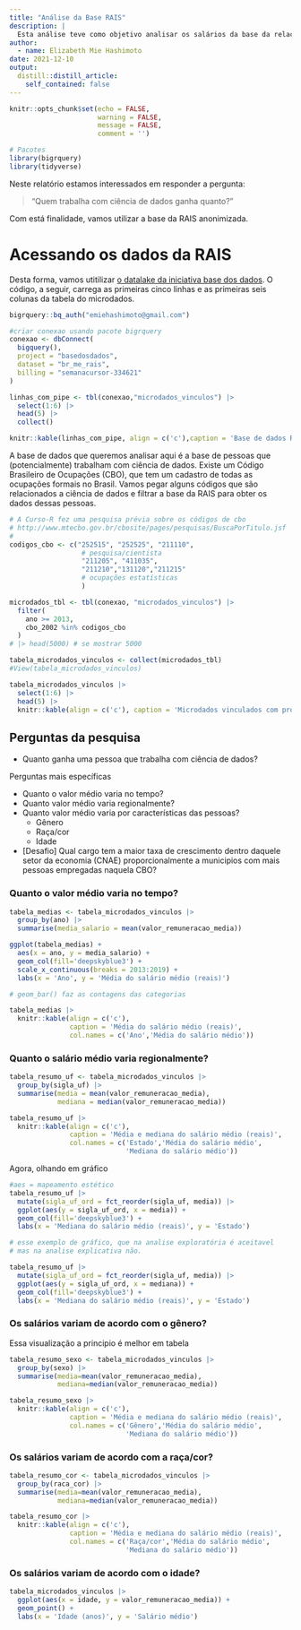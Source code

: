 ```yaml
---
title: "Análise da Base RAIS"
description: |
  Esta análise teve como objetivo analisar os salários da base da relação anual de informações sociais (RAIS). Este projeto foi feito na Semana *Data Science* na Prática da Curso-R.
author:
  - name: Elizabeth Mie Hashimoto
date: 2021-12-10
output:
  distill::distill_article:
    self_contained: false
---
```



```r
knitr::opts_chunk$set(echo = FALSE,
                      warning = FALSE,
                      message = FALSE,
                      comment = '')
```

```r
# Pacotes
library(bigrquery)
library(tidyverse)
```

<!--Este é o meu **primeiro projeto** no portfolio.-->

Neste relatório estamos interessados em responder a pergunta:

> "Quem trabalha com ciência de dados ganha quanto?"

Com está finalidade, vamos utilizar a base da RAIS anonimizada.

# Acessando os dados da RAIS

Desta forma, vamos utitilizar [o datalake da iniciativa base dos dados](https://basedosdados.org/). O código, a seguir, carrega as primeiras cinco linhas e as primeiras seis colunas da tabela do microdados.

```r
bigrquery::bq_auth("emiehashimoto@gmail.com")

#criar conexao usando pacote bigrquery
conexao <- dbConnect( 
  bigquery(), 
  project = "basedosdados", 
  dataset = "br_me_rais", 
  billing = "semanacursor-334621"
)
```

```r
linhas_com_pipe <- tbl(conexao,"microdados_vinculos") |> 
  select(1:6) |> 
  head(5) |> 
  collect()

knitr::kable(linhas_com_pipe, align = c('c'),caption = 'Base de dados RAIS')
```

A base de dados que queremos analisar aqui é a base de pessoas que (potencialmente) trabalham com ciência de dados. Existe um Código Brasileiro de Ocupações (CBO), que tem um cadastro de todas as ocupações formais no Brasil. Vamos pegar alguns códigos que são relacionados a ciência de dados e filtrar a base da RAIS para obter os dados dessas pessoas.



```r
# A Curso-R fez uma pesquisa prévia sobre os códigos de cbo
# http://www.mtecbo.gov.br/cbosite/pages/pesquisas/BuscaPorTitulo.jsf
#
codigos_cbo <- c("252515", "252525", "211110", 
                  # pesquisa/cientista 
                  "211205", "411035",
                  "211210","131120","211215" 
                  # ocupações estatísticas
                  )

microdados_tbl <- tbl(conexao, "microdados_vinculos") |> 
  filter(
    ano >= 2013,
    cbo_2002 %in% codigos_cbo
  ) 
# |> head(5000) # se mostrar 5000

tabela_microdados_vinculos <- collect(microdados_tbl)
#View(tabela_microdados_vinculos)
```

```r
tabela_microdados_vinculos |> 
  select(1:6) |> 
  head(5) |> 
  knitr::kable(align = c('c'), caption = 'Microdados vinculados com profissionais de ciência de dados')
```

## Perguntas da pesquisa

- Quanto ganha uma pessoa que trabalha com ciência de dados?

Perguntas mais específicas

- Quanto o valor médio varia no tempo?
- Quanto valor médio varia regionalmente?
- Quanto valor médio varia por características das pessoas?
    - Gênero
    - Raça/cor
    - Idade

- [Desafio] Qual cargo tem a maior taxa de crescimento dentro daquele setor da economia (CNAE) proporcionalmente a municipios com mais pessoas empregadas naquela CBO?

### Quanto o valor médio varia no tempo?

```r
tabela_medias <- tabela_microdados_vinculos |> 
  group_by(ano) |> 
  summarise(media_salario = mean(valor_remuneracao_media)) 

ggplot(tabela_medias) +
  aes(x = ano, y = media_salario) +
  geom_col(fill='deepskyblue3') +
  scale_x_continuous(breaks = 2013:2019) +
  labs(x = 'Ano', y = 'Média do salário médio (reais)')

# geom_bar() faz as contagens das categorias
```

```r
tabela_medias |> 
  knitr::kable(align = c('c'), 
               caption = 'Média do salário médio (reais)',
               col.names = c('Ano','Média do salário médio'))
```

### Quanto o salário médio varia regionalmente?

```r
tabela_resumo_uf <- tabela_microdados_vinculos |> 
  group_by(sigla_uf) |> 
  summarise(media = mean(valor_remuneracao_media),
            mediana = median(valor_remuneracao_media))
```

```r
tabela_resumo_uf |> 
  knitr::kable(align = c('c'), 
               caption = 'Média e mediana do salário médio (reais)',
               col.names = c('Estado','Média do salário médio',
                             'Mediana do salário médio'))
```



Agora, olhando em gráfico

```r
#aes = mapeamento estético
tabela_resumo_uf |> 
  mutate(sigla_uf_ord = fct_reorder(sigla_uf, media)) |> 
  ggplot(aes(y = sigla_uf_ord, x = media)) + 
  geom_col(fill='deepskyblue3') +
  labs(x = 'Mediana do salário médio (reais)', y = 'Estado')

# esse exemplo de gráfico, que na analise exploratória é aceitavel
# mas na analise explicativa não.
```


```r
tabela_resumo_uf |> 
  mutate(sigla_uf_ord = fct_reorder(sigla_uf, media)) |> 
  ggplot(aes(y = sigla_uf_ord, x = mediana)) + 
  geom_col(fill='deepskyblue3') +
  labs(x = 'Mediana do salário médio (reais)', y = 'Estado')
```


### Os salários variam de acordo com o gênero?

Essa visualização a principio é melhor  em tabela

```r
tabela_resumo_sexo <- tabela_microdados_vinculos |> 
  group_by(sexo) |> 
  summarise(media=mean(valor_remuneracao_media),
            mediana=median(valor_remuneracao_media))
```

```r
tabela_resumo_sexo |> 
  knitr::kable(align = c('c'), 
               caption = 'Média e mediana do salário médio (reais)',
               col.names = c('Gênero','Média do salário médio',
                             'Mediana do salário médio'))
```

### Os salários variam de acordo com a raça/cor?

```r
tabela_resumo_cor <- tabela_microdados_vinculos |> 
  group_by(raca_cor) |> 
  summarise(media=mean(valor_remuneracao_media),
            mediana=median(valor_remuneracao_media))
```

```r
tabela_resumo_cor |> 
  knitr::kable(align = c('c'), 
               caption = 'Média e mediana do salário médio (reais)',
               col.names = c('Raça/cor','Média do salário médio',
                             'Mediana do salário médio'))
```

### Os salários variam de acordo com o idade?

```r
tabela_microdados_vinculos |> 
  ggplot(aes(x = idade, y = valor_remuneracao_media)) +
  geom_point() +
  labs(x = 'Idade (anos)', y = 'Salário médio')
```


